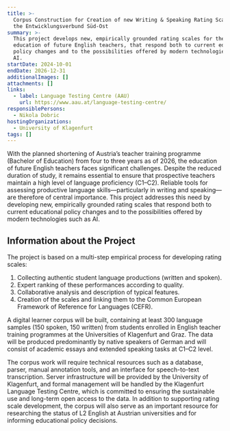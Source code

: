 ```yaml
---
title: >-
  Corpus Construction for Creation of new Writing & Speaking Rating Scales for
  the Entwicklungsverbund Süd-Ost
summary: >-
  This project develops new, empirically grounded rating scales for the
  education of future English teachers, that respond both to current educational
  policy changes and to the possibilities offered by modern technologies such as
  AI.
startDate: 2024-10-01
endDate: 2026-12-31
additionalImages: []
attachments: []
links:
  - label: Language Testing Centre (AAU)
    url: https://www.aau.at/language-testing-centre/
responsiblePersons:
  - Nikola Dobric
hostingOrganizations:
  - University of Klagenfurt
tags: []
---
```

With the planned shortening of Austria’s teacher training programme (Bachelor of Education) from four to three years as of 2026, the education of future English teachers faces significant challenges. Despite the reduced duration of study, it remains essential to ensure that prospective teachers maintain a high level of language proficiency (C1–C2). Reliable tools for assessing productive language skills—particularly in writing and speaking—are therefore of central importance. This project addresses this need by developing new, empirically grounded rating scales that respond both to current educational policy changes and to the possibilities offered by modern technologies such as AI.

## Information about the Project

The project is based on a multi-step empirical process for developing rating scales:

1. Collecting authentic student language productions (written and spoken).
2. Expert ranking of these performances according to quality.
3. Collaborative analysis and description of typical features.
4. Creation of the scales and linking them to the Common European Framework of Reference for Languages (CEFR).

A digital learner corpus will be built, containing at least 300 language samples (150 spoken, 150 written) from students enrolled in English teacher training programmes at the Universities of Klagenfurt and Graz. The data will be produced predominantly by native speakers of German and will consist of academic essays and extended speaking tasks at C1–C2 level.

The corpus work will require technical resources such as a database, parser, manual annotation tools, and an interface for speech-to-text transcription. Server infrastructure will be provided by the University of Klagenfurt, and formal management will be handled by the Klagenfurt Language Testing Centre, which is committed to ensuring the sustainable use and long-term open access to the data. In addition to supporting rating scale development, the corpus will also serve as an important resource for researching the status of L2 English at Austrian universities and for informing educational policy decisions.
